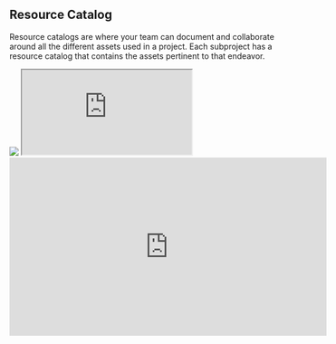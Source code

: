 ## Resource Catalog
Resource catalogs are where your team can document and collaborate around all the different assets used in a project. Each subproject has a resource catalog that contains the assets pertinent to that endeavor. 
<Frame caption="Resource catalogs exist at this level on the Artemis orgonization chart">
  <img src="https://d27n7fycrsusaz.cloudfront.net/resource+catalog+on+the+chart.PNG" />
</Frame>

<iframe src="https://www.youtube.com/embed/SlNlw7wScvY"> </iframe>

<iframe width="560" height="315" src="https://www.youtube.com/embed/SlNlw7wScvY" title="YouTube video player" frameborder="0" allow="accelerometer; autoplay; clipboard-write; encrypted-media; gyroscope; picture-in-picture; web-share" allowfullscreen></iframe>
